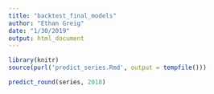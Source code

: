 ```yaml
---
title: "backtest_final_models"
author: "Ethan Greig"
date: "1/30/2019"
output: html_document
---
```


```r
library(knitr)
source(purl('predict_series.Rmd', output = tempfile()))
```

```r
predict_round(series, 2018)
```